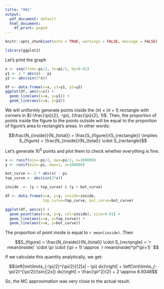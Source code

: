 ```yaml
---
title: "HW1"
output:
  pdf_document: default
  html_document:
    df_print: paged
---
```


```r
knitr::opts_chunk$set(echo = TRUE, warnings = FALSE, message = FALSE)
```

```r
library(ggplot2)
```

Let's print the graph

```r

x <- seq(from=-pi/2, to=pi/2, by=0.01)
y1 <- 2 * abs(x) - pi
y2 <- abs(sin(2*x))

df <- data.frame(x=x, y1=y1, y2=y2)
ggplot(df, aes(x=x)) +
  geom_line(aes(x=x, y=y1)) +
  geom_line(aes(x=x, y=y2))
```

We will uniformly generate points inside the $(\pi) \times (\pi + 1)$ rectangle with corners in $(-\frac{\pi}{2}, -\pi), (\frac{\pi}{2}, 1)$. Then, the proportion of points inside the figure to the points outside will be equal to the proportion of figure's area to rectangle's areas. In other words:

$$\frac{N_{inside}}{N_{total}} = \frac{S_{figure}}{S_{rectangle}} \implies S_{figure} = \frac{N_{inside}}{N_{total}} \cdot S_{rectangle}$$


Let's generate $10^{5}$ points and plot them to check whether everything is fine.

```r
x <- runif(min=-pi/2, max=pi/2, n=100000)
y <- runif(min=-pi, max=1, n=100000)

bot_curve <- 2 * abs(x) - pi
top_curve <- abs(sin(2*x))

inside  <- (y < top_curve) & (y > bot_curve)

df <- data.frame(x=x, y=y, inside=inside, 
                 top_curve=top_curve, bot_curve=bot_curve)

ggplot(df, aes(x)) +
  geom_point(aes(x=x, y=y, col=inside), size=0.01) +
  geom_line(aes(x=x, y=top_curve)) +
  geom_line(aes(x=x, y=bot_curve))

```

The proportion of point inside is equal to `r mean(inside)`. Then

$$S_{figure} = \frac{N_{inside}}{N_{total}} \cdot S_{rectangle} = `r mean(inside)` \cdot \pi \cdot (\pi + 1) \approx `r mean(inside)*pi*(pi+1)` $$

If we calculate this quantity analytically, we get:

$$\left|\int\limits_{-\pi/2}^{\pi/2}{(2|x| - \pi) dx}\right| + \left|\int\limits_{-\pi/2}^{\pi/2}{\sin{|2x|} dx}\right| = \frac{\pi^2}{2} + 2 \approx 6.9348$$

So, the MC approximation was very close to the actual result.